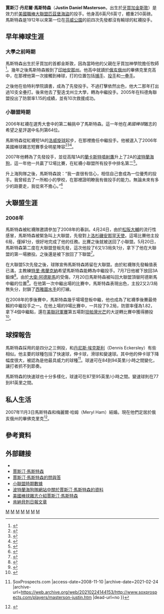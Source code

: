 {{Infobox baseball biography
|name        = 賈斯汀·馬斯特森<br />Justin Masterson
|image       = Justin Masterson Cleveland.jpg
|image_size  =
|caption     = 
|position    = [[投手|投手]]
|bats        = 右
|throws      = 右
|birth_date  = {{Birth date and age|1985|3|22}}
|birth_place = {{JAM}}[[京斯敦|京斯敦]]
|death_date  = 
|death_place = 
|debutleague = 美國職棒大聯盟
|debutdate   = 4月24日
|debutyear   = 2008年
|debutteam   = 波士頓紅襪
|finalleague = 美國職棒大聯盟
|finaldate   = 8月9日
|finalyear   = 2015年
|finalteam   = 波士頓紅襪
|statleague  = 美國職棒大聯盟
|stat1label  = 勝敗投數
|stat1value  = 64–74
|stat2label  = [[防禦率|防禦率]]
|stat2value  = 4.31
|stat3label  = [[三振|三振]]
|stat3value  = 1004
|teams=
* [[波士頓紅襪|波士頓紅襪]] ({{mlby|2008}}–{{mlby|2009}})
* [[克里夫蘭印地安人|克里夫蘭印地安人]] ({{mlby|2009}}–{{mlby|2014}})
* [[聖路易紅雀|聖路易紅雀]] ({{mlby|2014}})
* [[波士頓紅襪|波士頓紅襪]] ({{mlby|2015}})
|highlights=
* [[美國職棒大聯盟全明星賽|全明星賽]] ([[2013年美國職棒大聯盟全明星賽|2013]])
|hoflink  = 美國國家棒球名人堂暨博物館
|hoftype  = 美國棒球名人堂
|hofdate  = 
|hofvote  = 
|hofmethod=
}}

'''賈斯汀·丹尼爾·馬斯特森'''（'''Justin Daniel Masterson'''，{{bd|1985年|3月22日}}出生於[[牙買加|牙買加]][[金斯敦|金斯敦]]）是效力於[[美國職棒大聯盟|美國職棒大聯盟]][[匹茲堡海盜|匹茲堡海盜]]的投手。他身高6英尺6英寸，體重250英磅。馬斯特森是1912年以來第一位在[[芬威公園|芬威公園]]的前四次先發都沒有輸球的紅襪投手。

==早年棒球生涯==

===大學之前時期===
馬斯特森出生於牙買加的首都金斯敦，因為當時他的父親在牙買加神學院擔任牧師<ref>{{cite web |url=http://goaztecs.cstv.com/sports/m-basebl/mtt/masterson_justin00.html |title=Profile: #21 Justin Masterson |work=[[聖迭戈州立大學|聖迭戈州立大學]] |accessdate=2008-04-17 |archive-url=https://web.archive.org/web/20090328120133/http://goaztecs.cstv.com/sports/m-basebl/mtt/masterson_justin00.html |archive-date=2009-03-28 |dead-url=yes }}</ref>。幾年之後馬斯特森搬到了[[印地安那州|印地安那州]]。他高中就讀於[[俄亥俄州|俄亥俄州]]的畢佛克里克高中，在那裡他第一次接觸到棒球，打的位置包括[[捕手|捕手]]、[[投手|投手]]和[[一壘手|一壘手]]。

之後他在伯特利學院讀書，成為了先發投手。不過打擊依然出色，他大二那年打出過10支全壘打。後來他去了聖迭戈州立大學，轉為中繼投手。2005年在科德角聯盟投出了防禦率1.15的成績，並有10次救援成功。

===小聯盟時期===
2006年紅襪在選秀大會中的第二輪挑中了馬斯特森。這一年他在''美國棒球''雜志的希望之星評選中名列第64位。

馬斯特森從紅襪短1A的[[洛威旋球|洛威旋球]]起步，在那裡擔任中繼投手。他被選入了2006年美國棒球雜志短賽季全明星陣容<ref>{{cite web |url=http://www.baseballamerica.com/today/minors/features/262512.html |title=BaseballAmerica.com: Minors: 2006 Minor League All-Stars |accessdate=2008-04-14 |archive-date=2009-03-28 |archive-url=https://web.archive.org/web/20090328142036/http://www.baseballamerica.com/today/minors/features/262512.html |dead-url=no }}</ref><ref>{{cite web |url=http://www.thebaseballcube.com/players/M/Justin-Masterson.shtml |title=Justin Masterson Statistics — The Baseball Cube |accessdate=2008-04-14 |deadurl=yes |archiveurl=https://web.archive.org/web/20080417171908/http://www.thebaseballcube.com/players/M/Justin-Masterson.shtml |archivedate=2008-04-17 }}</ref><ref>{{cite web |url=http://www.minorleaguebaseball.com/milb/stats/stats.jsp?n=Justin%20Masterson&pos=P&sid=milb&t=p_pbp&pid=475416 |title=Minor League Baseball: Stats: Player |accessdate=2008-04-14 |archive-date=2011-06-28 |archive-url=https://web.archive.org/web/20110628231742/http://www.minorleaguebaseball.com/milb/stats/stats.jsp?n=Justin%20Masterson&pos=P&sid=milb&t=p_pbp&pid=475416 |dead-url=no }}</ref>。

2007年他轉為了先發投手，並從高階1A的[[蘭卡斯特噴射鷹|蘭卡斯特噴射鷹]]升上了2A的[[波特蘭海狗|波特蘭海狗]]，這一年他一共贏了12場比賽，在紅襪小聯盟所有投手中排名第二<ref>{{citeweb|url=http://mlb.mlb.com/news/article.jsp?ymd=20080306&content_id=2408395&vkey=spt2008news&fext=.jsp&c_id=bos|publisher=mlb.com|title=Second place among all Red Sox minors.|accessdate=2008-06-01|archive-date=2014-04-13|archive-url=https://web.archive.org/web/20140413141825/http://mlb.mlb.com/news/article.jsp?ymd=20080306&content_id=2408395&vkey=spt2008news&fext=.jsp&c_id=bos|dead-url=no}}</ref>。

升上海狗隊之後，馬斯特森說：“我一直很有信心，相信自己會成為一位優秀的投手。我曾經去了一所較小的學校，在那裡證明瞭我有做投手的能力。無論未來有多少的路要走，我從來不擔心。”<ref>{{Cite web |url=http://media.www.thedailyaztec.com/media/storage/paper741/news/2007/08/29/Sports/A.Diamond.Discovered.In.San.Diego-2941534.shtml |title=The Daily Aztec |access-date=2008-11-11 |archive-date=2008-04-20 |archive-url=https://web.archive.org/web/20080420181842/http://media.www.thedailyaztec.com/media/storage/paper741/news/2007/08/29/Sports/A.Diamond.Discovered.In.San.Diego-2941534.shtml |dead-url=no }}</ref>

==大聯盟生涯==

===2008年===
馬斯特森被紅襪隊邀請參加了2008年的春訓。4月24日，由於[[松阪大輔|松阪大輔]]的流行性感冒，馬斯特森被緊急叫上大聯盟，先發對上[[洛杉磯安那罕天使|洛杉磯安那罕天使]]。這場比賽他主投6局，僅掉1分，很好地完成了他的任務。比賽之後就被送回了小聯盟。5月20日，馬斯特森第二度在大聯盟登板先發，這次他投了6又1/3局失1分，拿下了他在大聯盟的第一場勝投。之後還是被下放回了下聯盟<ref>{{cite web |url=http://www.boston.com/sports/baseball/redsox/articles/2008/05/21/nice_encore_by_masterson/ |title=Nice encore by Masterson |date=2008-05-21 |publisher=波士頓環球報 |author=Gordon Edes |accessdate=2008-05-21 |archive-date=2015-09-07 |archive-url=https://web.archive.org/web/20150907212754/http://www.boston.com/sports/baseball/redsox/articles/2008/05/21/nice_encore_by_masterson/ |dead-url=no }}</ref>。

在大聯盟5次先發之後，球隊宣佈馬斯特森將留在大聯盟。由於紅襪隊先發輪值表已滿，主教練[[特里·弗蘭克納|特里·弗蘭克納]]希望馬斯特森能轉為中繼投手。7月7日他被下放回3A鍛煉<ref>{{cite web |url=http://www.bostonherald.com/sports/baseball/red_sox/view/2008_07_08_Masterson_off_to_become_reliever/srvc=redsox&position=5 |title=Justin Masterson off to become reliever |date=2008-07-08 |publisher=波士頓先驅報 |author=Rob Bradford |accessdate=2008-07-08 |archive-date=2012-09-16 |archive-url=https://web.archive.org/web/20120916210907/http://www.bostonherald.com/sports/baseball/red_sox/view/2008_07_08_Masterson_off_to_become_reliever/srvc%3Dredsox%26position%3D5 |dead-url=no }}</ref>。由於[[大衛·阿德斯馬|大衛·阿德斯馬]]的受傷，7月20日馬斯特森被叫回大聯盟頂替阿德斯馬中繼的位置<ref>{{cite web
|url=http://sports.yahoo.com/mlb/news;_ylt=ApeZ.iBsYvUgcevRmDgWueaFCLcF?slug=rotowire-ustinastersonackinos&prov=rotowire&type=fantasy
|title=Justin Masterson: Back in Boston | date=2008-07-20 |publisher=rotowire.com | author= |accessdate=2008-07-23}}</ref>。在他第一次中繼出場的比賽中，馬斯特森表現出色，主投2又2/3局無失分，封鎖了[[西雅圖水手|西雅圖水手]]的打線。

在2008年的季後賽中，馬斯特森幾乎場場登板中繼，他也成為了紅襪季後賽最倚賴的中繼投手之一。在他上場的9場比賽中，一共投了9.2局，防禦率僅為1.82，拿下4個中繼點，還在[[美聯冠軍賽|美聯冠軍賽]]第五場對[[坦帕灣光芒|坦帕灣光芒]]的大逆轉比賽中獲得勝投<ref>{{Cite web |url=http://www.telegram.com/article/20081017/NEWS/810170732/1009/SPORTS |title=A miracle comeback: Red Sox 8, Rays 7 |access-date=2008-11-11 |archive-date=2021-04-29 |archive-url=https://web.archive.org/web/20210429014617/https://www.telegram.com/article/20081017/NEWS/810170732/1009/SPORTS |dead-url=no }}</ref>。

==球探報告==
馬斯特森採用的是四分之三側投，和[[丹尼斯·埃克斯利|丹尼斯·埃克斯利]]（Dennis Eckersley）有些相似。他主要的球種包括了快速球，伸卡球，滑球和變速球。其中他的伸卡球下降幅度很大，被認為是他最具威力的球種<ref>{{Cite web |url=http://www.soxprospects.com/players/masterson-justin.htm |title=Justin Masterson {{!}} SoxProspects.com<!-- Bot generated title --> |access-date=2008-11-10 |archive-date=2021-02-24 |archive-url=https://web.archive.org/web/20210224144153/http://www.soxprospects.com/players/masterson-justin.htm |dead-url=no }}</ref>。球速可在84到94英里/小時之間變化，讓打者抓不到節奏。

馬斯特森的快速球也十分多樣化，球速可在87至95英里/小時之間。變速球則在77到81英里之間。

==私人生活==
2007年11月3日馬斯特森和梅麗爾·哈姆（Meryl Ham）結婚。現在他們定居於俄亥俄州的畢佛克里克<ref>{{Cite web |url=http://redsoxnation.net/forums/index.php?showtopic=21573 |title=Justin Masterson - Red Sox pitching prospect - Royal Rooters<!-- Bot generated title --> |access-date=2008-11-10 |archive-date=2007-10-20 |archive-url=https://web.archive.org/web/20071020055757/http://redsoxnation.net/forums/index.php?showtopic=21573 |dead-url=yes }}</ref>。

==參考資料==
{{reflist}}

==外部鏈接==
*{{Baseballstats |mlb=475416 |espn=28977 |br=m/masteju01 |fangraphs=2038 |cube=M/justin-masterson}}
*[http://www.soxprospects.com/players/masterson-justin.htm 賈斯汀·馬斯特森] {{Wayback|url=http://www.soxprospects.com/players/masterson-justin.htm |date=20210224144153 }}
*[http://redsoxnation.net/forums/index.php?showtopic=21573 賈斯汀·馬斯特森的問與答] {{Wayback|url=http://redsoxnation.net/forums/index.php?showtopic=21573 |date=20071020055757 }}
*[https://web.archive.org/web/20081008115107/http://minors.baseball-reference.com/players.cgi?pid=31214 小聯盟時期數據]
*[http://www.portlandseadogs.com/cgi-bin/dist/roster.cgi?player=1183831935 波特蘭海狗隊網站中關於賈斯汀·馬斯特森的資料]
* [http://www.baseballamerica.com/blog/prospects/?p=873 美國棒球雜志介紹賈斯汀·馬斯特森] {{Wayback|url=http://www.baseballamerica.com/blog/prospects/?p=873 |date=20080610101021 }}
* [http://kennebecjournal.mainetoday.com/sports/stories/711198623.html 肯納貝剋日報文章] {{Wayback|url=http://kennebecjournal.mainetoday.com/sports/stories/711198623.html |date=20090328141646 }}

{{印地安人隊當前登錄名單}}
{{DEFAULTSORT:Masterson, Justin}}
[[Category:1985年出生|M]]
[[Category:在世人物|M]]
[[Category:俄亥俄州人|M]]
[[Category:波士頓紅襪隊球員|M]]
[[Category:克里夫蘭印地安人隊球員|M]]
[[Category:聖路易紅雀隊球員|M]]
[[Category:聖地牙哥加州大學校友|M]]